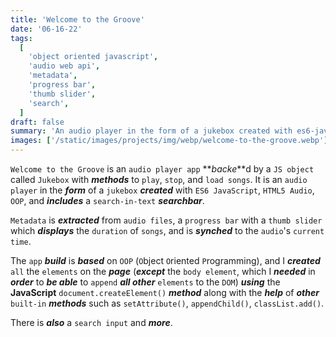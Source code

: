 ```yaml
---
title: 'Welcome to the Groove'
date: '06-16-22'
tags:
  [
    'object oriented javascript',
    'audio web api',
    'metadata',
    'progress bar',
    'thumb slider',
    'search',
  ]
draft: false
summary: 'An audio player in the form of a jukebox created with es6-javascript, html5-audio, oop, and includes a search-in-text searchbar.'
images: ['/static/images/projects/img/webp/welcome-to-the-groove.webp']
---
```


`Welcome to the Groove` is an `audio player app` **_backe_**d by a `JS object` called `Jukebox` with **_methods_** to `play`, `stop`, and `load songs`. It is an `audio player` in the **_form_** of a `jukebox` **_created_** with `ES6 JavaScript`, `HTML5 Audio`, `OOP`, and **_includes_** a `search-in-text` **_searchbar_**.

`Metadata` is **_extracted_** from `audio files`, a `progress bar` with a `thumb slider` which **_displays_** the `duration` of `songs`, and is **_synched_** to the `audio`'s `current time`.

The `app` **_build_** is **_based_** on `OOP` (`O`bject `O`riented `P`rogramming), and I **_created_** `all` the `elements` on the **_page_** (**_except_** the `body element`, which I **_needed_** in **_order_** to **_be able_** to `append` **_all other_** `elements` to the `DOM`) **_using_** the **JavaScript** `document.createElement()` **_method_** along with the **_help_** of **_other_** `built-in` **_methods_** such as `setAttribute()`, `appendChild()`, `classList.add()`.

There is **_also_** a `search input` and **_more_**.
